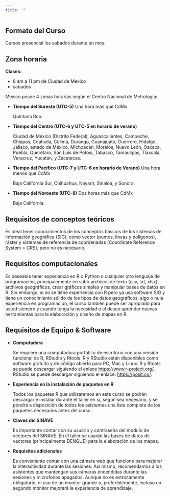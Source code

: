 ```yaml
---
title: ""
---
```


## Formato del Curso

Cursos presencial los sabados durante un mes.

## Zona horaria

**Clases:**

-   8 am a 11 pm de Ciudad de Mexico
-   sabados

México posee 4 zonas horarias según el Centro Nacional de Metrología:

-   **Tiempo del Sureste (UTC-5)** Una hora más que CdMx

    Quintana Roo.

-   **Tiempo del Centro (UTC-6 y UTC-5 en horario de verano)**

    Ciudad de México (Distrito Federal), Aguascalientes, Campeche, Chiapas, Coahuila, Colima, Durango, Guanajuato, Guerrero, Hidalgo, Jalisco, estado de México, Michoacán, Morelos, Nuevo León, Oaxaca, Puebla, Querétaro, San Luis de Potosí, Tabasco, Tamaulipas, Tlaxcala, Veracruz, Yucatán, y Zacatecas.

-   **Tiempo del Pacífico (UTC-7 y UTC-6 en horario de Verano)** Una hora menos que CdMx

    Baja California Sur, Chihuahua, Nayarit, Sinaloa, y Sonora.

-   **Tiempo del Noroeste (UTC-8)** Dos horas más que CdMx

    Baja California.

## Requisitos de conceptos teóricos

Es ideal tener conocimientos de los conceptos básicos de los sistemas de información geográfica (SIG), como vector (puntos, líneas y polígonos), ráster y sistemas de referencia de coordenadas (Coordinate Reference System = CRS), pero no es necesario.

## Requisitos computacionales

Es deseable tener experiencia en R o Python o cualquier otro lenguaje de programación, principalemente en subir archivos de texto (csv, txt, xlsx), archivos geográficos, crear gráficos simples y manipular bases de datos en R. Sin embargo, si no se tiene experiencia con R pero ya usa software SIG y tiene un conocimiento sólido de los tipos de datos geográficos, algo o nula experiencia en programación, el curso también puede ser apropiado para usted siempre y cuando tenga la necesidad o el deseo aprender nuevas herramientas para la elaboración y diseño de mapas en R.

## Requisitos de Equipo & Software

-   **Computadora**

    Se requiere una computadora portátil o de escritorio con una versión funcional de R, RStudio y Rtools. R y RStudio están disponibles como software gratuito y de código abierto para PC, Mac y Linux. R y Rtools se puede descargar siguiendo el enlace <https://www.r-project.org/>. RStudio se puede descargar siguiendo el enlace: <https://posit.co/>.

-   **Experiencia en la instalación de paquetes en R**

    Todos los paquetes R que utilizaremos en este curso se podrán descargar e instalar durante el taller en sí, según sea necesario, y se pondrá a disposición de todos los asistentes una lista completa de los paquetes necesarios antes del curso

-   **Claves del SINAVE**

    Es importante contar con su usuario y contraseña del modulo de vectores del SINAVE. En el taller se usarán las bases de datos de vectores (principalmente DENGUE) para la elaboración de los mapas.

-   **Requisitos adicionales**

    Es conveniente contar con una cámara web que funcione para mejorar la interactividad durante las sesiones. Así mismo, recomendamos a los asistentes que mantengan sus cámaras encendidas durante las sesiones y microfonos apagados. Aunque no es estrictamente obligatorio, el uso de un monitor grande o, preferiblemente, incluso un segundo monitor mejorará la experiencia de aprendizaje.
